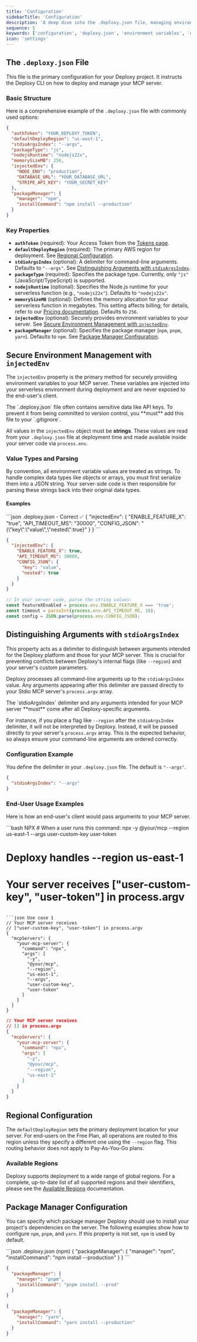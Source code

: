 ```yaml
---
title: 'Configuration'
sidebarTitle: 'Configuration'
description: 'A deep dive into the .deploxy.json file, managing environment variables, regional settings, and other advanced deployment configurations.'
sequence: 5
keywords: ['configuration', 'deploxy.json', 'environment variables', 'env', 'secrets', 'regions', 'advanced', 'environments', 'staging', 'production', 'development', 'dev', 'prod', 'injectedEnv', 'ci/cd']
icon: 'settings'
---
```


## The `.deploxy.json` File

This file is the primary configuration for your Deploxy project. It instructs the Deploxy CLI on how to deploy and manage your MCP server.

### Basic Structure

Here is a comprehensive example of the `.deploxy.json` file with commonly used options:

```json
{
  "authToken": "YOUR_DEPLOXY_TOKEN",
  "defaultDeployRegion": "us-east-1",
  "stdioArgsIndex": "--args",
  "packageType": "js",
  "nodejsRuntime": "nodejs22x",
  "memorySizeMB": 256,
  "injectedEnv": {
    "NODE_ENV": "production",
    "DATABASE_URL": "YOUR_DATABASE_URL",
    "STRIPE_API_KEY": "YOUR_SECRET_KEY"
  },
  "packageManager": {
    "manager": "npm",
    "installCommand": "npm install --production"
  }
}
```

### Key Properties

-   **`authToken`** (required): Your Access Token from the [Tokens page](https://deploxy.com/account/settings/tokens).
-   **`defaultDeployRegion`** (required): The primary AWS region for deployment. See [Regional Configuration](#regional-configuration).
-   **`stdioArgsIndex`** (optional): A delimiter for command-line arguments. Defaults to `"--args"`. See [Distinguishing Arguments with `stdioArgsIndex`](#distinguishing-arguments-with-stdioargsindex).
-   **`packageType`** (required): Specifies the package type. Currently, only `"js"` (JavaScript/TypeScript) is supported.
-   **`nodejsRuntime`** (optional): Specifies the Node.js runtime for your serverless function (e.g., `"nodejs22x"`). Defaults to `"nodejs22x"`.
-   **`memorySizeMB`** (optional): Defines the memory allocation for your serverless function in megabytes. This setting affects billing; for details, refer to our [Pricing documentation](/resources/pricing). Defaults to `256`.
-   **`injectedEnv`** (optional): Securely provides environment variables to your server. See [Secure Environment Management with `injectedEnv`](#secure-environment-management-with-injectedenv).
-   **`packageManager`** (optional): Specifies the package manager (`npm`, `pnpm`, `yarn`). Defaults to `npm`. See [Package Manager Configuration](#package-manager-configuration).

## Secure Environment Management with `injectedEnv`

The `injectedEnv` property is the primary method for securely providing environment variables to your MCP server. These variables are injected into your serverless environment during deployment and are never exposed to the end-user's client.

<Warning title="Important Security Practice">
The `.deploxy.json` file often contains sensitive data like API keys. To prevent it from being committed to version control, you **must** add this file to your `.gitignore`.
</Warning>

All values in the `injectedEnv` object must be **strings**. These values are read from your `.deploxy.json` file at deployment time and made available inside your server code via `process.env`.

### Value Types and Parsing

By convention, all environment variable values are treated as strings. To handle complex data types like objects or arrays, you must first serialize them into a JSON string. Your server-side code is then responsible for parsing these strings back into their original data types.

#### Examples

<CodeGroup>
```json .deploxy.json - Correct ✅
{
  "injectedEnv": {
    "ENABLE_FEATURE_X": "true",
    "API_TIMEOUT_MS": "30000",
    "CONFIG_JSON": "{\"key\":\"value\",\"nested\":true}"
  }
}
```

```json .deploxy.json - Incorrect ❌
{
  "injectedEnv": {
    "ENABLE_FEATURE_X": true,
    "API_TIMEOUT_MS": 30000,
    "CONFIG_JSON": {
      "key": "value",
      "nested": true
    }
  }
}
```

```typescript Usage example
// In your server code, parse the string values:
const featureXEnabled = process.env.ENABLE_FEATURE_X === 'true';
const timeout = parseInt(process.env.API_TIMEOUT_MS, 10);
const config = JSON.parse(process.env.CONFIG_JSON);
```
</CodeGroup>

## Distinguishing Arguments with `stdioArgsIndex`

This property acts as a delimiter to distinguish between arguments intended for the Deploxy platform and those for your MCP server. This is crucial for preventing conflicts between Deploxy's internal flags (like `--region`) and your server's custom parameters.
    
Deploxy processes all command-line arguments up to the `stdioArgsIndex` value. Any arguments appearing after this delimiter are passed directly to your Stdio MCP server's `process.argv` array.

<Warning title="Argument Order is Critical">
The `stdioArgsIndex` delimiter and any arguments intended for your MCP server **must** come after all Deploxy-specific arguments.

For instance, if you place a flag like `--region` after the `stdioArgsIndex` delimiter, it will not be interpreted by Deploxy. Instead, it will be passed directly to your server's `process.argv` array. This is the expected behavior, so always ensure your command-line arguments are ordered correctly.
</Warning>

### Configuration Example

You define the delimiter in your `.deploxy.json` file. The default is `"--args"`.

```json .deploxy.json
{
  "stdioArgsIndex": "--args"
}
```

### End-User Usage Examples

Here is how an end-user's client would pass arguments to your MCP server.

<CodeGroup>
```bash NPX
# When a user runs this command:
npx -y @your/mcp --region us-east-1 --args user-custom-key user-token

# Deploxy handles --region us-east-1
# Your server receives ["user-custom-key", "user-token"] in process.argv
```

```json Use case 1
// Your MCP server receives
// ["user-custom-key", "user-token"] in process.argv
{
  "mcpServers": {
    "your-mcp-server": {
      "command": "npx",
      "args": [
        "-y",
        "@your/mcp",
        "--region",
        "us-east-1",
        "--args",
        "user-custom-key",
        "user-token"
      ]
    }
  }
}
```

```json Use case 2
// Your MCP server receives
// [] in process.argv
{
  "mcpServers": {
    "your-mcp-server": {
      "command": "npx",
      "args": [
        "-y",
        "@your/mcp",
        "--region",
        "us-east-1"
      ]
    }
  }
}
```
</CodeGroup>

## Regional Configuration

The `defaultDeployRegion` sets the primary deployment location for your server. For end-users on the Free Plan, all operations are routed to this region unless they specify a different one using the `--region` flag. This routing behavior does not apply to Pay-As-You-Go plans.

### Available Regions

Deploxy supports deployment to a wide range of global regions. For a complete, up-to-date list of all supported regions and their identifiers, please see the [Available Regions](/resources/regions) documentation.

## Package Manager Configuration

You can specify which package manager Deploxy should use to install your project's dependencies on the server. The following examples show how to configure `npm`, `pnpm`, and `yarn`. If this property is not set, `npm` is used by default.

<CodeGroup>
```json .deploxy.json (npm)
{
  "packageManager": {
    "manager": "npm",
    "installCommand": "npm install --production"
  }
}
```

```json .deploxy.json (pnpm)
{
  "packageManager": {
    "manager": "pnpm",
    "installCommand": "pnpm install --prod"
  }
}
```

```json .deploxy.json (yarn)
{
  "packageManager": {
    "manager": "yarn",
    "installCommand": "yarn install --production"
  }
}
```
</CodeGroup>

